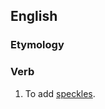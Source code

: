 ==English==

===Etymology===
{{prefix|be|speckle|lang=en}}

===Verb===
{{en-verb|bespeckl}}

# To add [[speckle]]s.
#: {{ux|en|Seen from the air at night, tiny villages '''bespeckle''' the Indian landscape with firefly glows.}}